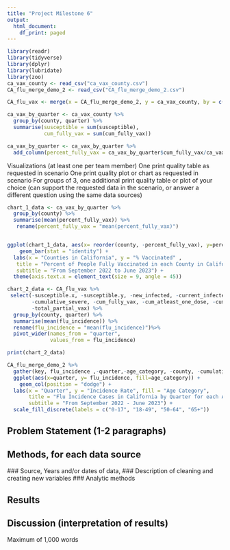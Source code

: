 ```yaml
---
title: "Project Milestone 6"
output:
  html_document:
    df_print: paged
---
```


```r

library(readr)
library(tidyverse)
library(dplyr)
library(lubridate)
library(zoo)
ca_vax_county <- read_csv("ca_vax_county.csv")
CA_flu_merge_demo_2 <- read_csv("CA_flu_merge_demo_2.csv")

CA_flu_vax <- merge(x = CA_flu_merge_demo_2, y = ca_vax_county, by = c("county", "quarter", "age_category"))

ca_vax_by_quarter <- ca_vax_county %>% 
  group_by(county, quarter) %>%
  summarise(susceptible = sum(susceptible),
            cum_fully_vax = sum(cum_fully_vax))

ca_vax_by_quarter <- ca_vax_by_quarter %>% 
  add_column(percent_fully_vax = ca_vax_by_quarter$cum_fully_vax/ca_vax_by_quarter$susceptible *100)
```

Visualizations (at least one per team member)
One print quality table as requested in scenario
One print quality plot or chart as requested in scenario
For groups of 3, one additional print quality table or plot of your choice (can support the requested data in the scenario, or answer a different question using the same data sources)


```r
chart_1_data <- ca_vax_by_quarter %>% 
  group_by(county) %>% 
  summarise(mean(percent_fully_vax)) %>% 
   rename(percent_fully_vax = "mean(percent_fully_vax)")


ggplot(chart_1_data, aes(x= reorder(county, -percent_fully_vax), y=percent_fully_vax)) +
    geom_bar(stat = "identity") +
  labs(x = "Counties in California", y = "% Vaccinated" ,
   title = "Percent of People Fully Vaccinated in each County in California", 
   subtitle = "From September 2022 to June 2023") +
  theme(axis.text.x = element_text(size = 9, angle = 45))

```

```r
chart_2_data <- CA_flu_vax %>% 
 select(-susceptible.x, -susceptible.y, -new_infected, -current_infected, -new_severe, 
        -cumulative_severe, -cum_fully_vax, -cum_atleast_one_dose, -cum_unvax, -severe_incidence,
        -total_partial_vax) %>% 
  group_by(county, quarter) %>% 
  summarise(mean(flu_incidence)) %>%
  rename(flu_incidence = "mean(flu_incidence)")%>%
  pivot_wider(names_from = "quarter", 
              values_from = flu_incidence)

print(chart_2_data)
```
```r
CA_flu_merge_demo_2 %>%
  gather(key, flu_incidence ,-quarter,-age_category, -county, -cumulative_severe, -current_infected, -new_infected, -new_severe, -susceptible) %>%
  ggplot(aes(x=quarter, y= flu_incidence, fill=age_category)) +
    geom_col(position = "dodge") +
  labs(x = "Quarter", y = "Incidence Rate", fill = "Age Category", 
       title = "Flu Incidence Cases in California by Quarter for each Age Category", 
       subtitle = "From September 2022 - June 2023") +
  scale_fill_discrete(labels = c("0-17", "18-49", "50-64", "65+"))
```

## Problem Statement (1-2 paragraphs)



## Methods, for each data source
  ### Source, Years and/or dates of data, 
  ### Description of cleaning and creating new variables
  ### Analytic methods



## Results


## Discussion (interpretation of results)
Maximum of 1,000 words

